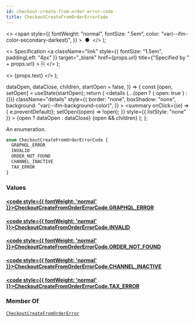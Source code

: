 ```yaml
---
id: checkout-create-from-order-error-code
title: CheckoutCreateFromOrderErrorCode
---
```


  <>
    <span
      style={{
        fontWeight: "normal",
        fontSize: ".5em",
        color: "var(--ifm-color-secondary-darkest)",
      }}
    >
      &nbsp;●&nbsp;
    </span>
  </>
);

  <>
    Specification
    <a
      className="link"
      style={{ fontSize: "1.5em", paddingLeft: "4px" }}
      target="\_blank"
      href={props.url}
      title={"Specified by " + props.url}
    >
      ⎘
    </a>
  </>
);

  <>
    <span className={props.class}>{props.text}</span>
  </>
);


  dataOpen,
  dataClose,
  children,
  startOpen = false,
}) => {
  const [open, setOpen] = useState(startOpen);
  return (
    <details
      {...(open ? { open: true } : {})}
      className="details"
      style={{
        border: "none",
        boxShadow: "none",
        background: "var(--ifm-background-color)",
      }}
    >
      <summary
        onClick={(e) => {
          e.preventDefault();
          setOpen((open) => !open);
        }}
        style={{ listStyle: "none" }}
      >
        {open ? dataOpen : dataClose}
      </summary>
      {open && children}
    </details>
  );
};

An enumeration.

```graphql
enum CheckoutCreateFromOrderErrorCode {
  GRAPHQL_ERROR
  INVALID
  ORDER_NOT_FOUND
  CHANNEL_INACTIVE
  TAX_ERROR
}
```

### Values

#### [<code style={{ fontWeight: 'normal' }}>CheckoutCreateFromOrderErrorCode.<b>GRAPHQL_ERROR</b></code>](#)

>

#### [<code style={{ fontWeight: 'normal' }}>CheckoutCreateFromOrderErrorCode.<b>INVALID</b></code>](#)

>

#### [<code style={{ fontWeight: 'normal' }}>CheckoutCreateFromOrderErrorCode.<b>ORDER_NOT_FOUND</b></code>](#)

>

#### [<code style={{ fontWeight: 'normal' }}>CheckoutCreateFromOrderErrorCode.<b>CHANNEL_INACTIVE</b></code>](#)

>

#### [<code style={{ fontWeight: 'normal' }}>CheckoutCreateFromOrderErrorCode.<b>TAX_ERROR</b></code>](#)

>

### Member Of

[`CheckoutCreateFromOrderError`](../../../api-reference/checkout/objects/checkout-create-from-order-error) <Badge class="badge badge--secondary" text="object"/>
